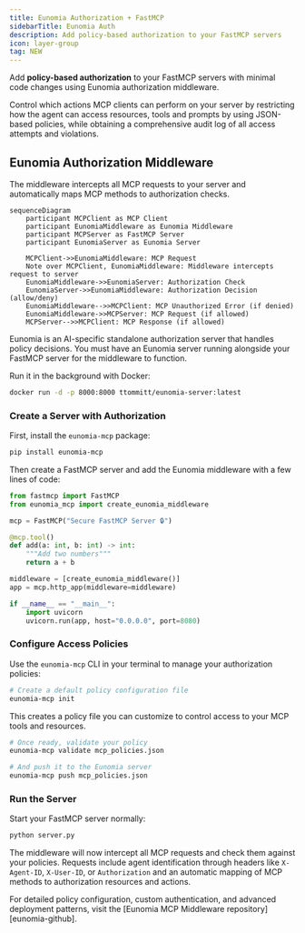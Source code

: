 ```yaml
---
title: Eunomia Authorization + FastMCP
sidebarTitle: Eunomia Auth
description: Add policy-based authorization to your FastMCP servers
icon: layer-group
tag: NEW
---
```


Add **policy-based authorization** to your FastMCP servers with minimal code changes using Eunomia authorization middleware.

Control which actions MCP clients can perform on your server by restricting how the agent can access resources, tools and prompts by using JSON-based policies, while obtaining a comprehensive audit log of all access attempts and violations.

## Eunomia Authorization Middleware

The middleware intercepts all MCP requests to your server and automatically maps MCP methods to authorization checks.

```mermaid
sequenceDiagram
    participant MCPClient as MCP Client
    participant EunomiaMiddleware as Eunomia Middleware
    participant MCPServer as FastMCP Server
    participant EunomiaServer as Eunomia Server

    MCPClient->>EunomiaMiddleware: MCP Request
    Note over MCPClient, EunomiaMiddleware: Middleware intercepts request to server
    EunomiaMiddleware->>EunomiaServer: Authorization Check
    EunomiaServer->>EunomiaMiddleware: Authorization Decision (allow/deny)
    EunomiaMiddleware-->>MCPClient: MCP Unauthorized Error (if denied)
    EunomiaMiddleware->>MCPServer: MCP Request (if allowed)
    MCPServer-->>MCPClient: MCP Response (if allowed)
```

<Note>
Eunomia is an AI-specific standalone authorization server that handles policy decisions. You must have an Eunomia server running alongside your FastMCP server for the middleware to function.

Run it in the background with Docker:

```bash
docker run -d -p 8000:8000 ttommitt/eunomia-server:latest
```

</Note>

### Create a Server with Authorization

First, install the `eunomia-mcp` package:

```bash
pip install eunomia-mcp
```

Then create a FastMCP server and add the Eunomia middleware with a few lines of code:

```python server.py
from fastmcp import FastMCP
from eunomia_mcp import create_eunomia_middleware

mcp = FastMCP("Secure FastMCP Server 🔒")

@mcp.tool()
def add(a: int, b: int) -> int:
    """Add two numbers"""
    return a + b

middleware = [create_eunomia_middleware()]
app = mcp.http_app(middleware=middleware)

if __name__ == "__main__":
    import uvicorn
    uvicorn.run(app, host="0.0.0.0", port=8080)
```

### Configure Access Policies

Use the `eunomia-mcp` CLI in your terminal to manage your authorization policies:

```bash
# Create a default policy configuration file
eunomia-mcp init
```

This creates a policy file you can customize to control access to your MCP tools and resources.

```bash
# Once ready, validate your policy
eunomia-mcp validate mcp_policies.json

# And push it to the Eunomia server
eunomia-mcp push mcp_policies.json
```

### Run the Server

Start your FastMCP server normally:

```bash
python server.py
```

The middleware will now intercept all MCP requests and check them against your policies. Requests include agent identification through headers like `X-Agent-ID`, `X-User-ID`, or `Authorization` and an automatic mapping of MCP methods to authorization resources and actions.

<Tip>
  For detailed policy configuration, custom authentication, and advanced
  deployment patterns, visit the [Eunomia MCP Middleware
  repository][eunomia-github].
</Tip>

[eunomia-github]: https://github.com/whataboutyou-ai/eunomia/tree/main/pkgs/extensions/mcp
